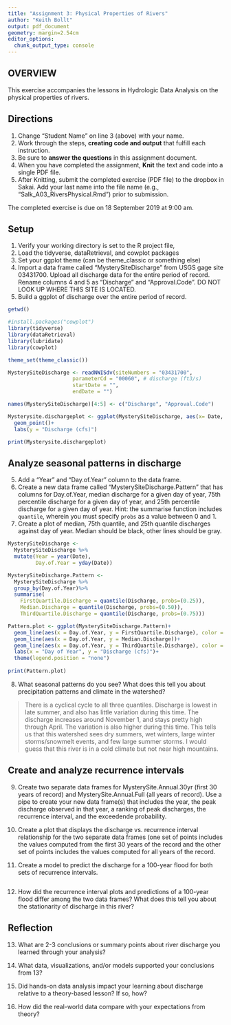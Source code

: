 ```yaml
---
title: "Assignment 3: Physical Properties of Rivers"
author: "Keith Bollt"
output: pdf_document
geometry: margin=2.54cm
editor_options: 
  chunk_output_type: console
---
```


## OVERVIEW

This exercise accompanies the lessons in Hydrologic Data Analysis on the physical properties of rivers. 

## Directions
1. Change "Student Name" on line 3 (above) with your name.
3. Work through the steps, **creating code and output** that fulfill each instruction.
4. Be sure to **answer the questions** in this assignment document.
6. When you have completed the assignment, **Knit** the text and code into a single PDF file.
8. After Knitting, submit the completed exercise (PDF file) to the dropbox in Sakai. Add your last name into the file name (e.g., "Salk_A03_RiversPhysical.Rmd") prior to submission.

The completed exercise is due on 18 September 2019 at 9:00 am.

## Setup

1. Verify your working directory is set to the R project file, 
2. Load the tidyverse, dataRetrieval, and cowplot packages
3. Set your ggplot theme (can be theme_classic or something else)
4. Import a data frame called "MysterySiteDischarge" from USGS gage site 03431700. Upload all discharge data for the entire period of record. Rename columns 4 and 5 as "Discharge" and "Approval.Code". DO NOT LOOK UP WHERE THIS SITE IS LOCATED. 
5. Build a ggplot of discharge over the entire period of record. 

```r
getwd()

#install.packages("cowplot")
library(tidyverse)
library(dataRetrieval)
library(lubridate)
library(cowplot)

theme_set(theme_classic())

MysterySiteDischarge <- readNWISdv(siteNumbers = "03431700",
                     parameterCd = "00060", # discharge (ft3/s)
                     startDate = "",
                     endDate = "")

names(MysterySiteDischarge)[4:5] <- c("Discharge", "Approval.Code")

Mysterysite.dischargeplot <- ggplot(MysterySiteDischarge, aes(x= Date, y = Discharge))+
  geom_point()+
  labs(y = "Discharge (cfs)")

print(Mysterysite.dischargeplot)

```

## Analyze seasonal patterns in discharge

5. Add a "Year" and "Day.of.Year" column to the data frame.
6. Create a new data frame called "MysterySiteDischarge.Pattern" that has columns for Day.of.Year, median discharge for a given day of year, 75th percentile discharge for a given day of year, and 25th percentile discharge for a given day of year. Hint: the summarise function includes `quantile`, wherein you must specify `probs` as a value between 0 and 1.
7. Create a plot of median, 75th quantile, and 25th quantile discharges against day of year. Median should be black, other lines should be gray. 
```r

MysterySiteDischarge <-
  MysterySiteDischarge %>%
  mutate(Year = year(Date),
         Day.of.Year = yday(Date))

MysterySiteDischarge.Pattern <-
  MysterySiteDischarge %>%
  group_by(Day.of.Year)%>%
  summarise(
    FirstQuartile.Discharge = quantile(Discharge, probs=(0.25)),
    Median.Discharge = quantile(Discharge, probs=(0.50)),
    ThirdQuartile.Discharge = quantile(Discharge, probs=(0.75))) 

Pattern.plot <- ggplot(MysterySiteDischarge.Pattern)+
  geom_line(aes(x = Day.of.Year, y = FirstQuartile.Discharge), color = "gray")+
  geom_line(aes(x = Day.of.Year, y = Median.Discharge))+
  geom_line(aes(x = Day.of.Year, y = ThirdQuartile.Discharge), color = "gray")+
  labs(x = "Day of Year", y = "Discharge (cfs)")+
  theme(legend.position = "none")
  
print(Pattern.plot)  
```

8. What seasonal patterns do you see? What does this tell you about precipitation patterns and climate in the watershed?

> There is a cyclical cycle to all three quantiles. Discharge is lowest in late summer, and also has little variation during this time. The discharge increases around November 1, and stays pretty high through April. The variation is also higher during this time. 
This tells us that this watershed sees dry summers, wet winters, large winter storms/snowmelt events, and few large summer storms.
I would guess that this river is in a cold climate but not near high mountains.

## Create and analyze recurrence intervals

9. Create two separate data frames for MysterySite.Annual.30yr (first 30 years of record) and MysterySite.Annual.Full (all years of record). Use a pipe to create your new data frame(s) that includes the year, the peak discharge observed in that year, a ranking of peak discharges, the recurrence interval, and the exceedende probability.

10. Create a plot that displays the discharge vs. recurrence interval relationship for the two separate data frames (one set of points includes the values computed from the first 30 years of the record and the other set of points includes the values computed for all years of the record. 

11. Create a model to predict the discharge for a 100-year flood for both sets of recurrence intervals. 

```r


```

12. How did the recurrence interval plots and predictions of a 100-year flood differ among the two data frames? What does this tell you about the stationarity of discharge in this river?

> 

## Reflection
13. What are 2-3 conclusions or summary points about river discharge you learned through your analysis?

>

14. What data, visualizations, and/or models supported your conclusions from 13?

> 

15. Did hands-on data analysis impact your learning about discharge relative to a theory-based lesson? If so, how?

>

16.	How did the real-world data compare with your expectations from theory?

>
